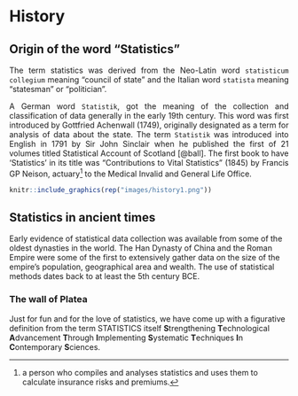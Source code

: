 # History {#history}
## Origin of the word “Statistics”  
<p style="text-align: justify;">The term statistics was derived from the Neo-Latin word `statisticum collegium` meaning “council of state" and the Italian word `statista` meaning "statesman" or "politician".</p>  

<p style="text-align: justify;">A German word `Statistik`, got the meaning of the collection and classification of data generally in the early 19th century. This word was first introduced by Gottfried Achenwall (1749), originally designated as a term for analysis of data about the state. The term `Statistik` was introduced into English in 1791 by Sir John Sinclair when he published the first of 21 volumes titled Statistical Account of Scotland [@ball]. The first book to have 'Statistics' in its title was "Contributions to Vital Statistics" (1845) by Francis GP Neison, actuary^[a person who compiles and analyses statistics and uses them to calculate insurance risks and premiums.] to the Medical Invalid and General Life Office.</p>
```{r scotland, echo=FALSE,fig.cap='Statistical Account of Scotland by Sir John Sinclair (1749)',fig.height=4, fig.align='center'}
knitr::include_graphics(rep("images/history1.png"))
```
## Statistics in ancient times  

Early evidence of statistical data collection was available from some of the oldest dynasties in the world. The Han Dynasty of China and the Roman Empire were some of the first to extensively gather data on the size of the empire's population, geographical area and wealth. The use of statistical methods dates back to at least the 5th century BCE.

### The wall of Platea 




Just for fun and for the love of statistics, we have come up with a figurative definition from the term STATISTICS itself **S**trengthening **T**echnological **A**dvancement **T**hrough **I**mplementing **S**ystematic **T**echniques **I**n **C**ontemporary **S**ciences.


